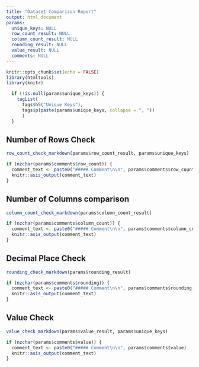 ```yaml
---
title: "Dataset Comparison Report"
output: html_document
params:
  unique_keys: NULL
  row_count_result: NULL
  column_count_result: NULL
  rounding_result: NULL
  value_result: NULL
  comments: NULL
---
```


```r
knitr::opts_chunk$set(echo = FALSE)
library(htmltools)
library(knitr)

```

```r
  if (!is.null(params$unique_keys)) {
    tagList(
      tags$h5("Unique Keys"),
      tags$p(paste(params$unique_keys, collapse = ", "))
      )
  }

```




## Number of Rows Check

```r
row_count_check_markdown(params$row_count_result, params$unique_keys)

if (nzchar(params$comments$row_count)) {
  comment_text <- paste0("##### Comment\n\n", params$comments$row_count)
  knitr::asis_output(comment_text)
}
```


## Number of Columns comparison

```r
column_count_check_markdown(params$column_count_result)

if (nzchar(params$comments$column_count)) {
  comment_text <- paste0("##### Comment\n\n", params$comments$column_count)
  knitr::asis_output(comment_text)
}
```


## Decimal Place Check

```r
rounding_check_markdown(params$rounding_result)

if (nzchar(params$comments$rounding)) {
  comment_text <- paste0("##### Comment\n\n", params$comments$rounding)
  knitr::asis_output(comment_text)
}
```


## Value Check

```r
value_check_markdown(params$value_result, params$unique_keys)

if (nzchar(params$comments$value)) {
  comment_text <- paste0("##### Comment\n\n", params$comments$value)
  knitr::asis_output(comment_text)
}
```

